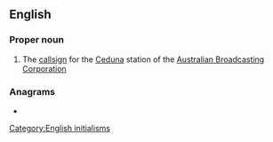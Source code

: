 {{also|ABCs|abc's|ABC's}}
==English==

===Proper noun===
{{en-proper noun}}

# The [[callsign]] for the [[Ceduna]] station of the [[Australian Broadcasting Corporation]]

===Anagrams===
* {{anagrams|en|a=abcs|B. A. Sc.|B.A.Sc.|BACS|BASc|SABC|SCBA|bacs|cabs|scab}}

[[Category:English initialisms]]